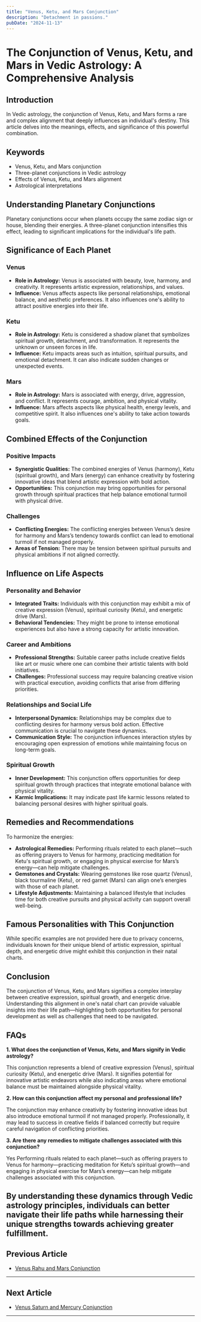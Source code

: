 ```yaml
---
title: "Venus, Ketu, and Mars Conjunction"
description: "Detachment in passions."
pubDate: "2024-11-13"
---
```


# The Conjunction of Venus, Ketu, and Mars in Vedic Astrology: A Comprehensive Analysis

## Introduction

In Vedic astrology, the conjunction of Venus, Ketu, and Mars forms a rare and complex alignment that deeply influences an individual's destiny. This article delves into the meanings, effects, and significance of this powerful combination.

## Keywords

- Venus, Ketu, and Mars conjunction
- Three-planet conjunctions in Vedic astrology
- Effects of Venus, Ketu, and Mars alignment
- Astrological interpretations

## Understanding Planetary Conjunctions

Planetary conjunctions occur when planets occupy the same zodiac sign or house, blending their energies. A three-planet conjunction intensifies this effect, leading to significant implications for the individual's life path.

## Significance of Each Planet

### Venus

- **Role in Astrology:** Venus is associated with beauty, love, harmony, and creativity. It represents artistic expression, relationships, and values.
- **Influence:** Venus affects aspects like personal relationships, emotional balance, and aesthetic preferences. It also influences one's ability to attract positive energies into their life.

### Ketu

- **Role in Astrology:** Ketu is considered a shadow planet that symbolizes spiritual growth, detachment, and transformation. It represents the unknown or unseen forces in life.
- **Influence:** Ketu impacts areas such as intuition, spiritual pursuits, and emotional detachment. It can also indicate sudden changes or unexpected events.

### Mars

- **Role in Astrology:** Mars is associated with energy, drive, aggression, and conflict. It represents courage, ambition, and physical vitality.
- **Influence:** Mars affects aspects like physical health, energy levels, and competitive spirit. It also influences one's ability to take action towards goals.

## Combined Effects of the Conjunction

### Positive Impacts

- **Synergistic Qualities:** The combined energies of Venus (harmony), Ketu (spiritual growth), and Mars (energy) can enhance creativity by fostering innovative ideas that blend artistic expression with bold action.
- **Opportunities:** This conjunction may bring opportunities for personal growth through spiritual practices that help balance emotional turmoil with physical drive.

### Challenges

- **Conflicting Energies:** The conflicting energies between Venus’s desire for harmony and Mars’s tendency towards conflict can lead to emotional turmoil if not managed properly.
- **Areas of Tension:** There may be tension between spiritual pursuits and physical ambitions if not aligned correctly.

## Influence on Life Aspects

### Personality and Behavior

- **Integrated Traits:** Individuals with this conjunction may exhibit a mix of creative expression (Venus), spiritual curiosity (Ketu), and energetic drive (Mars).
- **Behavioral Tendencies:** They might be prone to intense emotional experiences but also have a strong capacity for artistic innovation.

### Career and Ambitions

- **Professional Strengths:** Suitable career paths include creative fields like art or music where one can combine their artistic talents with bold initiatives.
- **Challenges:** Professional success may require balancing creative vision with practical execution, avoiding conflicts that arise from differing priorities.

### Relationships and Social Life

- **Interpersonal Dynamics:** Relationships may be complex due to conflicting desires for harmony versus bold action. Effective communication is crucial to navigate these dynamics.
- **Communication Style:** The conjunction influences interaction styles by encouraging open expression of emotions while maintaining focus on long-term goals.

### Spiritual Growth

- **Inner Development:** This conjunction offers opportunities for deep spiritual growth through practices that integrate emotional balance with physical vitality.
- **Karmic Implications:** It may indicate past life karmic lessons related to balancing personal desires with higher spiritual goals.

## Remedies and Recommendations

To harmonize the energies:

- **Astrological Remedies:** Performing rituals related to each planet—such as offering prayers to Venus for harmony, practicing meditation for Ketu's spiritual growth, or engaging in physical exercise for Mars’s energy—can help mitigate challenges.
- **Gemstones and Crystals:** Wearing gemstones like rose quartz (Venus), black tourmaline (Ketu), or red garnet (Mars) can align one’s energies with those of each planet.
- **Lifestyle Adjustments:** Maintaining a balanced lifestyle that includes time for both creative pursuits and physical activity can support overall well-being.

## Famous Personalities with This Conjunction

While specific examples are not provided here due to privacy concerns, individuals known for their unique blend of artistic expression, spiritual depth, and energetic drive might exhibit this conjunction in their natal charts.

## Conclusion

The conjunction of Venus, Ketu, and Mars signifies a complex interplay between creative expression, spiritual growth, and energetic drive. Understanding this alignment in one's natal chart can provide valuable insights into their life path—highlighting both opportunities for personal development as well as challenges that need to be navigated.

## FAQs

**1. What does the conjunction of Venus, Ketu, and Mars signify in Vedic astrology?**

This conjunction represents a blend of creative expression (Venus), spiritual curiosity (Ketu), and energetic drive (Mars). It signifies potential for innovative artistic endeavors while also indicating areas where emotional balance must be maintained alongside physical vitality.

**2. How can this conjunction affect my personal and professional life?**

The conjunction may enhance creativity by fostering innovative ideas but also introduce emotional turmoil if not managed properly. Professionally, it may lead to success in creative fields if balanced correctly but require careful navigation of conflicting priorities.

**3. Are there any remedies to mitigate challenges associated with this conjunction?**

Yes Performing rituals related to each planet—such as offering prayers to Venus for harmony—practicing meditation for Ketu’s spiritual growth—and engaging in physical exercise for Mars’s energy—can help mitigate challenges associated with this conjunction.

By understanding these dynamics through Vedic astrology principles, individuals can better navigate their life paths while harnessing their unique strengths towards achieving greater fulfillment.
---

## Previous Article
- [Venus Rahu and Mars Conjunction](11060308_Venus_Rahu_and_Mars_Conjunction.mdx)

---

## Next Article
- [Venus Saturn and Mercury Conjunction](11060407_Venus_Saturn_and_Mercury_Conjunction.mdx)

---
